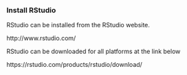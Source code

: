 ### Install RStudio

RStudio can be installed from the RStudio website.

http://www.rstudio.com/

RStudio can be downloaded for all platforms at the link below

https://rstudio.com/products/rstudio/download/

